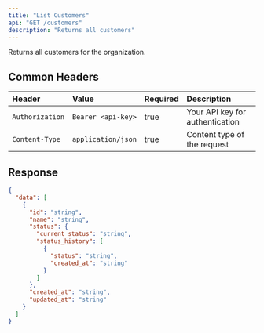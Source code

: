 ```yaml
---
title: "List Customers"
api: "GET /customers"
description: "Returns all customers"
---
```


Returns all customers for the organization.

## Common Headers

| Header          | Value              | Required | Description                     |
| :-------------- | :----------------- | :------- | :------------------------------ |
| `Authorization` | `Bearer <api-key>` | true     | Your API key for authentication |
| `Content-Type`  | `application/json` | true     | Content type of the request     |

## Response

<ResponseExample>

```json Response
{
  "data": [
    {
      "id": "string",
      "name": "string",
      "status": {
        "current_status": "string",
        "status_history": [
          {
            "status": "string",
            "created_at": "string"
          }
        ]
      },
      "created_at": "string",
      "updated_at": "string"
    }
  ]
}
```

</ResponseExample>
